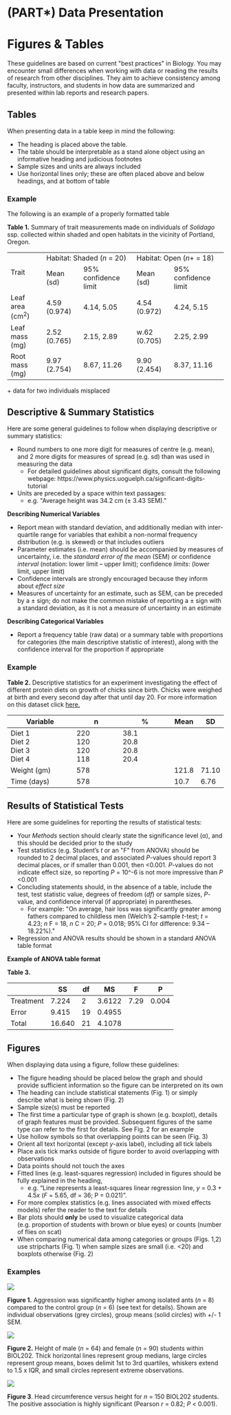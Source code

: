 # (PART\*) Data Presentation {-}

# Figures & Tables 

These guidelines are based on current \"best practices\" in Biology. You may encounter small differences when working with data or reading the results of research from other disciplines. They aim to achieve consistency among faculty, instructors, and students in how data are summarized and presented within lab reports and research papers.

## Tables

When presenting data in a table keep in mind the following:

* The heading is placed above the table.
* The table should be interpretable as a stand alone object using an informative heading and judicious footnotes
* Sample sizes and units are always included
* Use horizontal lines only; these are often placed above and below headings, and at bottom of table

### Example {-}

The following is an example of a properly formatted table

**Table 1.** Summary of trait measurements made on individuals of *Solidago* ssp. collected within shaded and open habitats in the vicinity of Portland, Oregon.

<table>
  <tr>
    <td rowspan=2>Trait</td>
    <td colspan=2>Habitat: Shaded (<em>n</em> = 20)</td>
    <td colspan=2>Habitat: Open (<em>n</em>+ = 18)</td>
  </tr>
  <tr>
    <td>Mean (sd)</td>
    <td>95% confidence limit</td>
    <td>Mean (sd)</td>
    <td>95% confidence limit</td>
  </tr>
  <tr>
    <td>Leaf area (cm<sup>2</sup>)</td>
    <td>4.59 (0.974)</td>
    <td>4.14, 5.05</td>
    <td>4.54 (0.972)</td>
    <td>4.24, 5.15</td>
  </tr>
  <tr>
    <td>Leaf mass (mg)</td>
    <td>2.52 (0.765)</td>
    <td>2.15, 2.89</td>
    <td>w.62 (0.705)</td>
    <td>2.25, 2.99</td>
  </tr>
  <tr>
    <td>Root mass (mg)</td>
    <td>9.97 (2.754)</td>
    <td>8.67, 11.26</td>
    <td>9.90 (2.454)</td>
    <td>8.37, 11.16</td>
  </tr>
</table>

\+ data for two individuals misplaced

## Descriptive & Summary Statistics

Here are some general guidelines to follow when displaying descriptive or summary statistics:

* Round numbers to one more digit for measures of centre (e.g. mean), and 2 more digits for measures of spread (e.g. sd) than was used in measuring the data
	* For detailed guidelines about significant digits, consult the following webpage: https://www.physics.uoguelph.ca/significant-digits-tutorial
* Units are preceded by a space within text passages: 
	* e.g. \"Average height was 34.2 cm (± 3.43 SEM).\"

**Describing Numerical Variables**

* Report mean with standard deviation, and additionally median with inter-quartile range for variables that exhibit a non-normal frequency distribution (e.g. is skewed) or that includes outliers
* Parameter estimates (i.e. mean) should be accompanied by measures of uncertainty, i.e. the *standard error of the mean* (SEM) or confidence *interval* (notation: lower limit – upper limit); confidence *limits*: (lower limit, upper limit)
* Confidence intervals are strongly encouraged because they inform about *effect size*
* Measures of uncertainty for an estimate, such as SEM, can be preceded by a ± sign; do not make the common mistake of reporting a ± sign with a standard deviation, as it is not a measure of uncertainty in an estimate

**Describing Categorical Variables**

* Report a frequency table (raw data) or a summary table with proportions for categories (the main descriptive statistic of interest), along with the confidence interval for the proportion if appropriate

### Example {-}

**Table 2.** Descriptive statistics for an experiment investigating the effect of different protein diets on growth of chicks since birth. Chicks were weighed at birth and every second day after that until day 20. For more information on this dataset click [here.](https://www.rdocumentation.org/packages/datasets/versions/3.6.2/topics/ChickWeight)

| Variable                                      | n                                 | %                                     | Mean  | SD    |
| --------------------------------------------- | --------------------------------- | ------------------------------------- | ----- | ----- |
| Diet 1 <br />Diet 2 <br />Diet 3 <br />Diet 4 | 220 <br />120 <br />120 <br />118 | 38.1 <br />20.8 <br />20.8 <br />20.4 |       |       |
| Weight (gm)                                   | 578                               |                                       | 121.8 | 71.10 |
| Time (days)                                   | 578                               |                                       | 10.7  | 6.76  |

## Results of Statistical Tests

Here are some guidelines for reporting the results of statistical tests: 

* Your *Methods* section should clearly state the significance level (α), and this should be decided prior to the study
* Test statistics (e.g. Student’s *t* or an \"F\" from ANOVA) should be rounded to 2 decimal places, and associated *P*-values should report 3 decimal places, or if smaller than 0.001, then <0.001. *P*-values do not indicate effect size, so reporting *P* = 10^-6 is not more impressive than *P* <0.001 
* Concluding statements should, in the absence of a table, include the test, test statistic value, degrees of freedom (*df*) or sample sizes, *P*-value, and confidence interval (if appropriate) in parentheses.
	* For example: \"On average, hair loss was significantly greater among fathers compared to childless men (Welch’s 2-sample *t*-test; *t* = 4.23; *n* F = 18, *n* C = 20; *P* = 0.018; 95% CI for difference: 9.34 – 18.22%).\"  
* Regression and ANOVA results should be shown in a standard ANOVA table format

**Example of ANOVA table format**

**Table 3.**

|           | SS     | df   | MS     | F    | P     |
| --------- | ------ | ---- | ------ | ---- | ----- |
| Treatment | 7.224  | 2    | 3.6122 | 7.29 | 0.004 |
| Error     | 9.415  | 19   | 0.4955 |      |       |
| Total     | 16.640 | 21   | 4.1078 |      |       |

## Figures

When displaying data using a figure, follow these guidelines: 

* The figure heading should be placed below the graph and should provide sufficient information so the figure can be interpreted on its own
* The heading can include statistical statements (Fig. 1) or simply describe what is being shown (Fig. 2)
* Sample size(s) must be reported
* The first time a particular type of graph is shown (e.g. boxplot), details of graph features must be provided. Subsequent figures of the same type can refer to the first for details. See Fig. 2 for an example
* Use hollow symbols so that overlapping points can be seen (Fig. 3)
* Orient all text horizontal (except *y*-axis label), including all tick labels
* Place axis tick marks outside of figure border to avoid overlapping with observations
* Data points should not touch the axes
* Fitted lines (e.g. least-squares regression) included in figures should be fully explained in the heading, 
	* e.g. \“Line represents a least-squares linear regression line, *y* = 0.3 + 4.5*x* (*F* = 5.65, df = 36; P = 0.021)\”. 
* For more complex statistics (e.g. lines associated with mixed effects models) refer the reader to the text for details
* Bar plots should **only** be used to visualize categorical data (e.g. proportion of students with brown or blue eyes) or counts (number of flies on scat)
* When comparing numerical data among categories or groups (Figs. 1,2) use stripcharts (Fig. 1) when sample sizes are small (i.e. <20) and boxplots otherwise (Fig. 2)

### Examples {-}

![](images/FT_fig-1.png)

**Figure 1.** Aggression was significantly higher among isolated ants (*n* = 8) compared to the control group (*n* = 6) (see text for details). Shown are individual observations (grey circles), group means (solid circles) with +/- 1 SEM.

![](images/FT_fig-2.png)

**Figure 2.** Height of male (*n* = 64) and female (*n* = 90) students within BIOL202. Thick horizontal lines represent group medians, large circles represent group means, boxes delimit 1st to 3rd quartiles, whiskers extend to 1.5 x IQR, and small circles represent extreme observations.

![](images/FT_fig-3.png)

**Figure 3**. Head circumference versus height for *n* = 150 BIOL202 students. The positive association is highly significant (Pearson *r* = 0.82; *P* < 0.001). 

